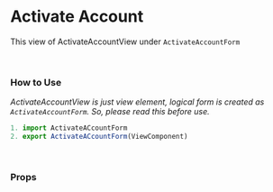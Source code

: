 
<Meta title="Form/ActivateAcount" component={ActivateAccountView} />

# Activate Account


 This view of ActivateAccountView under `ActivateAccountForm`
<Preview>
  <Story name="Login">
    <ActivateAccountView
      onSubmit="function"
      onSucces="function"
      onError="function"
      errorMessage="object"
    />
  </Story>
</Preview>

<br />

### How to Use
_ActivateAccountView is just view element, logical form is created as `ActivateAccountForm`. So, please read this before use._


```js
1. import ActivateACcountForm
2. export ActivateACcountForm(ViewComponent)
```

<br />

### Props
<Props of={ActivateAccountView} />
